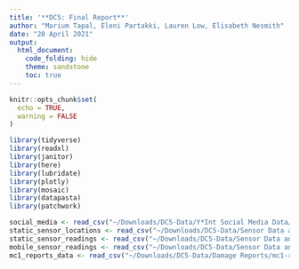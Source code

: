 ```yaml
---
title: '**DC5: Final Report**'
author: "Marium Tapal, Eleni Partakki, Lauren Low, Elisabeth Nesmith"
date: "20 April 2021"
output: 
  html_document:
    code_folding: hide
    theme: sandstone
    toc: true
---
```


```r
knitr::opts_chunk$set(
  echo = TRUE,
  warning = FALSE
)
```

```r
library(tidyverse)
library(readxl)
library(janitor)
library(here)
library(lubridate)
library(plotly)
library(mosaic)
library(datapasta)
library(patchwork)
```

```r
social_media <- read_csv("~/Downloads/DC5-Data/Y*Int Social Media Data/YInt.csv") 
static_sensor_locations <- read_csv("~/Downloads/DC5-Data/Sensor Data and Maps/StaticSensorLocations.csv") 
static_sensor_readings <- read_csv("~/Downloads/DC5-Data/Sensor Data and Maps/StaticSensorReadings.csv") 
mobile_sensor_readings <- read_csv("~/Downloads/DC5-Data/Sensor Data and Maps/MobileSensorReadings.csv") 
mc1_reports_data <- read_csv("~/Downloads/DC5-Data/Damage Reports/mc1-reports-data.csv") %>% mutate(location = as.factor(location))
```
